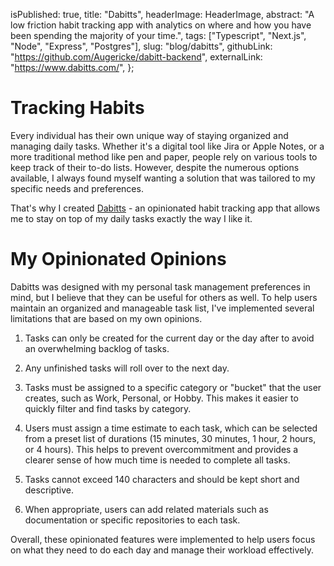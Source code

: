 
  isPublished: true,
  title: "Dabitts",
  headerImage: HeaderImage,
  abstract:
    "A low friction habit tracking app with analytics on where and how you have been spending the majority of your time.",
  tags: ["Typescript", "Next.js", "Node", "Express", "Postgres"],
  slug: "blog/dabitts",
  githubLink: "https://github.com/Augericke/dabitt-backend",
  externalLink: "https://www.dabitts.com/",
};

# Tracking Habits

Every individual has their own unique way of staying organized and managing daily tasks. Whether it's a digital tool like Jira or Apple Notes, or a more traditional method like pen and paper, people rely on various tools to keep track of their to-do lists. However, despite the numerous options available, I always found myself wanting a solution that was tailored to my specific needs and preferences.

That's why I created [Dabitts](https://www.dabitts.com/) - an opinionated habit tracking app that allows me to stay on top of my daily tasks exactly the way I like it.

<ExampleImage
  imagePath={Tasks.src}
  alt="A list of tasks that need to be done today"
/>
<ExampleImage
  imagePath={Analytics.src}
  alt="Analytics dashboard showing time spent in different categories"
  caption="Some screen grabs of the task list and analytics dashboard"
/>

# My Opinionated Opinions

Dabitts was designed with my personal task management preferences in mind, but I believe that they can be useful for others as well. To help users maintain an organized and manageable task list, I've implemented several limitations that are based on my own opinions.

1. Tasks can only be created for the current day or the day after to avoid an overwhelming backlog of tasks.

2. Any unfinished tasks will roll over to the next day.

3. Tasks must be assigned to a specific category or "bucket" that the user creates, such as Work, Personal, or Hobby. This makes it easier to quickly filter and find tasks by category.

4. Users must assign a time estimate to each task, which can be selected from a preset list of durations (15 minutes, 30 minutes, 1 hour, 2 hours, or 4 hours). This helps to prevent overcommitment and provides a clearer sense of how much time is needed to complete all tasks.

5. Tasks cannot exceed 140 characters and should be kept short and descriptive.

6. When appropriate, users can add related materials such as documentation or specific repositories to each task.

Overall, these opinionated features were implemented to help users focus on what they need to do each day and manage their workload effectively.

